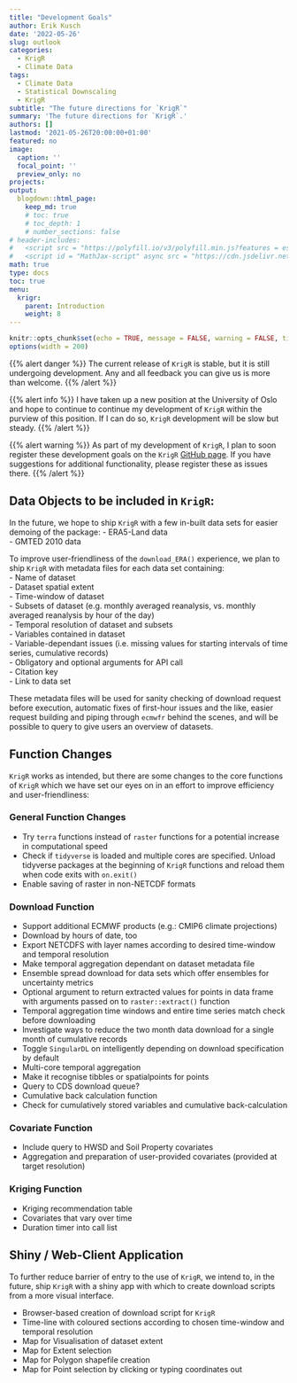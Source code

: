 ```yaml
---
title: "Development Goals"
author: Erik Kusch
date: '2022-05-26'
slug: outlook
categories:
  - KrigR
  - Climate Data
tags:
  - Climate Data
  - Statistical Downscaling
  - KrigR
subtitle: "The future directions for `KrigR`"
summary: 'The future directions for `KrigR`.'
authors: []
lastmod: '2021-05-26T20:00:00+01:00'
featured: no
image:
  caption: ''
  focal_point: ''
  preview_only: no
projects: 
output:
  blogdown::html_page:
    keep_md: true
    # toc: true
    # toc_depth: 1
    # number_sections: false
# header-includes:
#   <script src = "https://polyfill.io/v3/polyfill.min.js?features = es6"></script>
#   <script id = "MathJax-script" async src = "https://cdn.jsdelivr.net/npm/mathjax@3/es5/tex-mml-chtml.js"></script>
math: true
type: docs
toc: true 
menu:
  krigr:
    parent: Introduction
    weight: 8
---
```


```r
knitr::opts_chunk$set(echo = TRUE, message = FALSE, warning = FALSE, tidy = 'styler', tidy.opts = list(strict = TRUE), fig.width = 15, fig.height = 8)
options(width = 200)
```

{{% alert danger %}}
The current release of `KrigR` is stable, but it is still undergoing development. Any and all feedback you can give us is more than welcome.
{{% /alert %}}

{{% alert info %}}
I have taken up a new position at the University of Oslo and hope to continue to continue my development of `KrigR` within the purview of this position. If I can do so, `KrigR` development will be slow but steady.
{{% /alert %}}

{{% alert warning %}}
As part of my development of `KrigR`, I plan to soon register these development goals on the `KrigR` [GitHub page](https://github.com/ErikKusch/KrigR). If you have suggestions for additional functionality, please register these as issues there.
{{% /alert %}}


## Data Objects to be included in `KrigR`:

In the future, we hope to ship `KrigR` with a few in-built data sets for easier demoing of the package: 
- ERA5-Land data  
- GMTED 2010 data  

To improve user-friendliness of the `download_ERA()` experience, we plan to ship `KrigR` with metadata files for each data set containing:  
- Name of dataset  
- Dataset spatial extent  
- Time-window of dataset  
- Subsets of dataset (e.g. monthly averaged reanalysis, vs. monthly averaged reanalysis by hour of the day)  
- Temporal resolution of dataset and subsets  
- Variables contained in dataset  
- Variable-dependant issues (i.e. missing values for starting intervals of time series, cumulative records)  
- Obligatory and optional arguments for API call  
- Citation key  
- Link to data set  

These metadata files will be used for sanity checking of download request before execution, automatic fixes of first-hour issues and the like, easier request building and piping through `ecmwfr` behind the scenes, and will be possible to query to give users an overview of datasets.

## Function Changes

`KrigR` works as intended, but there are some changes to the core functions of `KrigR` which we have set our eyes on in an effort to improve efficiency and user-friendliness:  

### General Function Changes
- Try `terra` functions instead of `raster` functions for a potential increase in computational speed  
- Check if `tidyverse` is loaded and multiple cores are specified. Unload tidyverse packages at the beginning of `KrigR` functions and reload them when code exits with `on.exit()`
- Enable saving of raster in non-NETCDF formats  

### Download Function

- Support additional ECMWF products (e.g.: CMIP6 climate projections)  
- Download by hours of date, too  
- Export NETCDFS with layer names according to desired time-window and temporal resolution  
- Make temporal aggregation dependant on dataset metadata file  
- Ensemble spread download for data sets which offer ensembles for uncertainty metrics  
- Optional argument to return extracted values for points in data frame with arguments passed on to `raster::extract()` function  
- Temporal aggregation time windows and entire time series match check before downloading  
- Investigate ways to reduce the two month data download for a single month of cumulative records  
- Toggle `SingularDL` on intelligently depending on download specification by default  
- Multi-core temporal aggregation  
- Make it recognise tibbles or spatialpoints for points  
- Query to CDS download queue?  
- Cumulative back calculation function  
- Check for cumulatively stored variables and cumulative back-calculation  

### Covariate Function	

- Include query to HWSD and Soil Property covariates  
- Aggregation and preparation of user-provided covariates (provided at target resolution)  
	
### Kriging Function

- Kriging recommendation table  
- Covariates that vary over time  
- Duration timer into call list  
	
## Shiny / Web-Client Application

To further reduce barrier of entry to the use of `KrigR`, we intend to, in the future, ship `KrigR` with a shiny app with which to create download scripts from a more visual interface.

- Browser-based creation of download script for `KrigR`  
- Time-line with coloured sections according to chosen time-window and temporal resolution  
- Map for Visualisation of dataset extent  
- Map for Extent selection  
- Map for Polygon shapefile creation  
- Map for Point selection by clicking or typing coordinates out  
